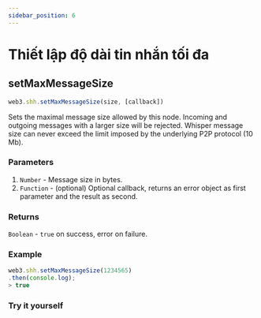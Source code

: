 ```yaml
---
sidebar_position: 6
---
```


# Thiết lập độ dài tin nhắn tối đa

## setMaxMessageSize
```javascript
web3.shh.setMaxMessageSize(size, [callback])
```
Sets the maximal message size allowed by this node. Incoming and outgoing messages with a larger size will be rejected. Whisper message size can never exceed the limit imposed by the underlying P2P protocol (10 Mb).

### Parameters
1. `Number` - Message size in bytes.
2. `Function` - (optional) Optional callback, returns an error object as first parameter and the result as second.
### Returns
`Boolean` - `true` on success, error on failure.

### Example
```javascript
web3.shh.setMaxMessageSize(1234565)
.then(console.log);
> true
```
### Try it yourself